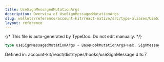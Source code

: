 ```yaml
---
title: UseSignMessagedMutationArgs
description: Overview of UseSignMessagedMutationArgs
slug: wallets/reference/account-kit/react-native/src/type-aliases/UseSignMessagedMutationArgs
layout: reference
---
```


{/* This file is auto-generated by TypeDoc. Do not edit manually. */}

```ts
type UseSignMessagedMutationArgs = BaseHookMutationArgs<Hex, SignMessageArgs>;
```

Defined in: account-kit/react/dist/types/hooks/useSignMessage.d.ts:7

